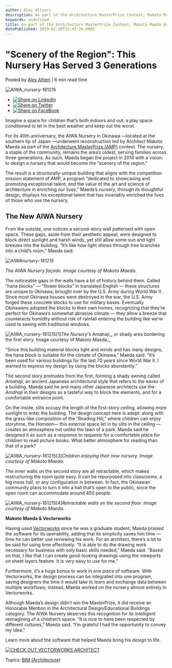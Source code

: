 ```yaml
---
author: Alex Altieri
description: As part of the Architecture MasterPrize Contest, Makoto Maeda designed the AIWA Nursery not only to stand up to Okinawa's climate, but to embrace it.
keywords: undefined
title: As part of the Architecture MasterPrize Contest, Makoto Maeda designed the AIWA Nursery not only to stand up to Okinawa's climate, but to embrace it. 
datePublished: 2019-02-20T15:43:34.000Z
---
```

  

# "Scenery of the Region": This Nursery Has Served 3 Generations

 Posted by [Alex Altieri](https://blog.vectorworks.net/author/alex-altieri) | 6 min read time 

![AIWA_nursery-181215](https://blog.vectorworks.net/hubfs/190220_AIWA%20Nursery/AIWA_nursery-181215.jpg) 

* [![Share on LinkedIn](https://2659751.fs1.hubspotusercontent-na1.net/hubfs/2659751/michaelDemo/share-LI.png)](http://www.linkedin.com/shareArticle?mini=true&url=https%3A%2F%2Fblog.vectorworks.net%2Fscenery-of-the-region-this-nursery-has-served-3-generations)
* [![Share on Twitter](https://2659751.fs1.hubspotusercontent-na1.net/hubfs/2659751/michaelDemo/share-TW.png)](https://www.twitter.com/share?text=)
* [![Share on FaceBook](https://2659751.fs1.hubspotusercontent-na1.net/hubfs/2659751/michaelDemo/share-FB.png)](https://www.facebook.com/sharer/sharer.php?u=https%3A%2F%2Fblog.vectorworks.net%2Fscenery-of-the-region-this-nursery-has-served-3-generations)

Imagine a space for children that’s both indoors and out, a play space conditioned to let in the best weather and keep out the worst.

For its 40th anniversary, the AIWA Nursery in Okinawa —located at the southern tip of Japan —underwent reconstruction led by Architect Makoto Maeda as part of the [Architecture MasterPrize (AMP)](https://architectureprize.com/) contest. The nursery, a staple of the community, remains the area’s oldest, serving families across three generations. As such, Maeda began the project in 2014 with a vision: to design a nursery that would become the “scenery of the region.”

The result is a structurally-unique building that aligns with the competition mission statement of AMP, a program “dedicated to showcasing and promoting exceptional talent, and the value of the art and science of architecture in enriching our lives.” Maeda’s nursery, through its thoughtful design, displays his exceptional talent that has invariably enriched the lives of those who use the nursery. 

## The New AIWA Nursery

From the outside, one notices a second-story wall patterned with open space. These gaps, aside from their aesthetic appeal, were designed to block direct sunlight and harsh winds, yet still allow some sun and light breezes into the building. “It’s like how light shines through tree branches into a child’s room,” Maeda said. 

_![AIWAnursery-181215](https://blog.vectorworks.net/hs-fs/hubfs/190220AIWA%20Nursery/AIWAnursery-181215.jpg?width=600&name=AIWAnursery-181215.jpg)_

_The AIWA Nursery façade. Image courtesy of Makoto Maeda._

The noticeable gaps in the walls have a bit of history behind them. Called “hana blocks” — “flower blocks” in translated English — these structures are unique to Okinawa, brought over by the U.S. Army during World War II. Since most Okinawa houses were destroyed in the war, the U.S. Army forged these concrete blocks to use for military bases. Eventually Okinawans adopted the blocks to their own homes, recognizing that they’re perfect for Okinawa’s somewhat abrasive climate — they allow a breeze that counteracts humidity without risk of rainfall entering the building like we’re used to seeing with traditional windows.

![AIWA_nursery-181215[1]](https://blog.vectorworks.net/hs-fs/hubfs/190220_AIWA%20Nursery/AIWA_nursery-181215%5B1%5D.jpg?width=600&name=AIWA_nursery-181215%5B1%5D.jpg)_The Nursery's_ Amahaji_, or shady area bordering the first story. Image courtesy of Makoto Maeda._

“Since this building material blocks light and winds and has many designs, the hana block is suitable for the climate of Okinawa,” Maeda said. “It’s been used for various buildings for the last 70 years since World War II. I wanted to express my design by using the blocks abundantly.”

The second story protrudes from the first, forming a shady awning called _Amahaji_, an ancient Japanese architectural style that refers to the eaves of a building. Maeda said he and many other Japanese architects use the _Amahaji_ in their designs as a tasteful way to block the elements, and for a comfortable entrance point.

On the inside, slits occupy the length of the first-story ceiling, allowing more sunlight to enter the building. The design concept here is adept: along with the grass-like composition of the “Reading Hill,” where children can enjoy storytime, the _Hamaen_— this external space let in by slits in the ceiling — creates an atmosphere not unlike the lawn of a park. Maeda said he designed it as such as a response to requests for a comfortable place for children to read picture books. What better atmosphere for reading than that of a park?

![AIWA_nursery-181215[3]](https://blog.vectorworks.net/hs-fs/hubfs/190220_AIWA%20Nursery/AIWA_nursery-181215%5B3%5D.jpg?width=600&name=AIWA_nursery-181215%5B3%5D.jpg)_Children enjoying their new nursery. Image courtesy of Makoto Maeda._

The inner walls on the second story are all retractable, which makes restructuring the room quite easy. It can be repurposed into classrooms, a big mess hall, or any configuration in between. In fact, the Okinawan community plans to turn it into a hall that’s open to the public, since the open room can accommodate around 450 people.

![AIWA_nursery-181215[4]](https://blog.vectorworks.net/hs-fs/hubfs/190220_AIWA%20Nursery/AIWA_nursery-181215%5B4%5D.jpg?width=600&name=AIWA_nursery-181215%5B4%5D.jpg)_Retractable walls on the second floor. Image courtesy of Makoto Maeda._

**Makoto Maeda & Vectorworks** 

Having used [Vectorworks](http://vectorworks.net/?utm%5Fcampaign=blog&utm%5Fmedium=planetvectorworks&utm%5Fsource=intext&utm%5Fcontent=aiwanursery022019) since he was a graduate student, Maeda praised the software for its operability, adding that its simplicity saves him time — time he can better use reviewing his work. For an architect, there’s a lot to be said for using time effectively. “It is able to do the drawing work necessary for business with only basic skills needed,” Maeda said. “Based on that, I like that I can create good-looking drawings using the viewports on sheet layers feature. It is very easy to use for me.”

Furthermore, it’s a huge bonus to work in one piece of software. With Vectorworks, the design process can be integrated into one program, saving designers the time it would take to learn and exchange data between multiple workflows; instead, Maeda worked on the nursery almost entirely in Vectorworks.

Although Maeda’s design didn’t win the MasterPrize, it did receive an Honorable Mention in the Architectural Design/Educational Buildings category. The AIWA Nursery deserves this recognition for its intelligent reimagining of a children’s space. “It is nice to have been respected by different cultures,” Maeda said. “I’m grateful I had the opportunity to convey my idea.”

Learn more about the software that helped Maeda bring his design to life.

[![CHECK OUT VECTORWORKS ARCHITECT](https://no-cache.hubspot.com/cta/default/3018241/4fba178d-cbc4-449b-9f6b-c51cd0c5cc2f.png)](https://cta-redirect.hubspot.com/cta/redirect/3018241/4fba178d-cbc4-449b-9f6b-c51cd0c5cc2f) 

 Topics: [BIM (Architecture)](https://blog.vectorworks.net/topic/bim-architecture) 

  